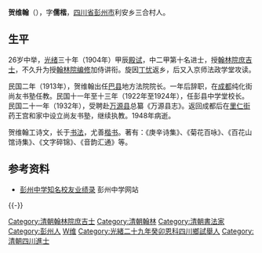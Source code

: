 {{更新|time=2021-08-28}}
'''贺维翰'''（{{bd|1876年||1948年|catIdx=He,贺}}），字'''儒楷'''，[[四川省|四川省]][[彭州市|彭州市]]利安乡三合村人。

== 生平 ==

26岁中举，[[光绪|光绪]]三十年（1904年）甲辰[[殿试|殿试]]，中二甲第十名进士，授[[翰林院|翰林院]][[庶吉士|庶吉士]]，不久升为授[[翰林院|翰林院]][[编修|编修]]加侍讲衔。旋因[[丁忧|丁忧]]返乡，后又入京师法政学堂攻读。

民国二年（1913年），贺维翰出任[[巴县|巴县]]地方法院院长。一年后辞职，在[[成都|成都]]纯化街尚友书塾任教。民国十一年至十三年（1922年至1924年），任彭县中学堂校长。民国二十一年（1932年），受聘赴[[万源县|万源县]]总纂《万源县志》。返回成都后在[[里仁街|里仁街]]药王宫和家中设立尚友书塾，继续执教。1948年病逝。

贺维翰工诗文，长于[[书法|书法]]，尤善[[楷书|楷书]]。著有：《庚辛诗集》、《菊花百咏》、《百花山馆诗集》、《文字碎锦》、《音韵汇通》等。

==参考资料==
*[https://web.archive.org/web/20090430091701/http://www.pzzx.net/news/bnpz/0882213HBD0AHJG7J8G0379GHD.htm 彭州中学知名校友业绩录] 彭州中学网站

{{-}}
{{清朝人物小作品}}
{{清朝官員小作品}}
{{光緒三十年甲辰恩科殿試金榜}}

{{DEFAULTSORT:He賀}}
[[Category:清朝翰林院庶吉士|Category:清朝翰林院庶吉士]]
[[Category:清朝翰林|Category:清朝翰林]]
[[Category:清朝書法家|Category:清朝書法家]]
[[Category:彭州人|Category:彭州人]]
[[Category:贺姓|W维]]
[[Category:光緒二十九年癸卯恩科四川鄉試舉人|Category:光緒二十九年癸卯恩科四川鄉試舉人]]
[[Category:清朝四川進士|Category:清朝四川進士]]
